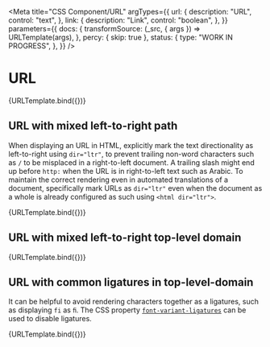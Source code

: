 <!--
@license EUPL-1.2
Copyright (c) 2021 Robbert Broersma
-->


<Meta
  title="CSS Component/URL"
  argTypes={{
    url: {
      description: "URL",
      control: "text",
    },
    link: {
      description: "Link",
      control: "boolean",
    },
  }}
  parameters={{
    docs: {
      transformSource: (_src, { args }) => URLTemplate(args),
    },
    percy: { skip: true },
    status: {
      type: "WORK IN PROGRESS",
    },
  }}
/>

# URL

<Canvas>
  <Story
    args={{
      ...defaultArgs,
      link: true,
      url: "https://example.com/",
    }}
    name="URL"
  >
    {URLTemplate.bind({})}
  </Story>
</Canvas>

<ArgsTable story="URL" />

## URL with mixed left-to-right path

When displaying an URL in HTML, explicitly mark the text directionality as left-to-right using `dir="ltr"`, to prevent trailing non-word characters such as `/` to be misplaced in a right-to-left document. A trailing slash might end up before `http:` when the URL is in right-to-left text such as Arabic. To maintain the correct rendering even in automated translations of a document, specifically mark URLs as `dir="ltr"` even when the document as a whole is already configured as such using `<html dir="ltr">`.

<Canvas>
  <Story
    args={{
      ...defaultArgs,
      url: "https://example.com/الأمثلة/",
    }}
    name="URL with right-to-left path"
    parameters={{
      percy: { skip: true },
    }}
  >
    {URLTemplate.bind({})}
  </Story>
</Canvas>

## URL with mixed left-to-right top-level domain

<Canvas>
  <Story
    args={{
      ...defaultArgs,
      url: "https://example.شبكة/",
    }}
    name="URL with right-to-left top-level domain"
    parameters={{
      percy: { skip: true },
    }}
  >
    {URLTemplate.bind({})}
  </Story>
</Canvas>

## URL with common ligatures in top-level-domain

It can be helpful to avoid rendering characters together as a ligatures, such as displaying `fi` as `ﬁ`. The CSS property [`font-variant-ligatures`](https://developer.mozilla.org/en-US/docs/Web/CSS/font-variant-ligatures) can be used to disable ligatures.

<Canvas>
  <Story
    args={{
      ...defaultArgs,
      url: "https://example.fi/",
    }}
    parameters={{
      percy: { skip: false },
    }}
    name="URL with common ligatures in top-level-domain"
  >
    {URLTemplate.bind({})}
  </Story>
</Canvas>
